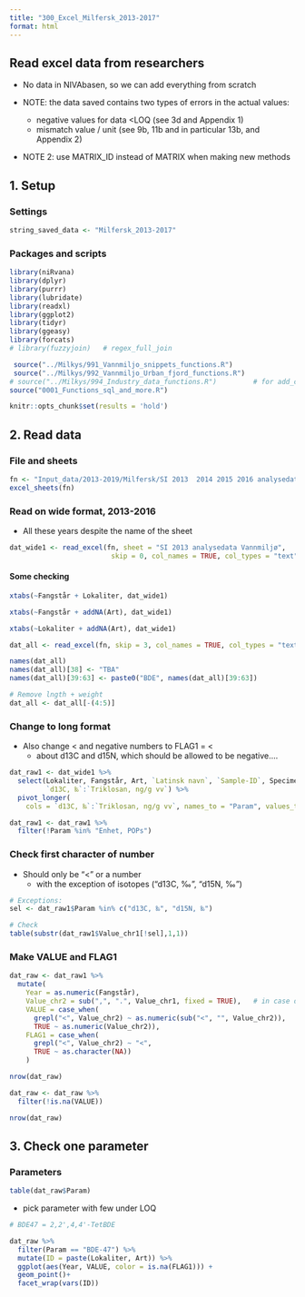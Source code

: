 ```yaml
---
title: "300_Excel_Milfersk_2013-2017"
format: html
---
```



## Read excel data from researchers    

* No data in NIVAbasen, so we can add everything from scratch   

- NOTE: the data saved contains two types of errors in the actual values:  
    - negative values for data <LOQ (see 3d and Appendix 1)  
    - mismatch value / unit (see 9b, 11b and in particular 13b, and Appendix 2)    
    
- NOTE 2: use MATRIX_ID instead of MATRIX when making new methods  


## 1. Setup  

### Settings  
```r

string_saved_data <- "Milfersk_2013-2017"

```

### Packages and scripts    
```r

library(niRvana)
library(dplyr)
library(purrr)
library(lubridate)
library(readxl)
library(ggplot2)
library(tidyr)
library(ggeasy)
library(forcats)
# library(fuzzyjoin)   # regex_full_join

 source("../Milkys/991_Vannmiljo_snippets_functions.R")
 source("../Milkys/992_Vannmiljo_Urban_fjord_functions.R")
# source("../Milkys/994_Industry_data_functions.R")         # for add_coordinates()
source("0001_Functions_sql_and_more.R")

knitr::opts_chunk$set(results = 'hold')

```


## 2. Read data  

### File and sheets    

```r

fn <- "Input_data/2013-2019/Milfersk/SI 2013  2014 2015 2016 analysedata Vannmiljø 200621.xlsx"
excel_sheets(fn)

```
### Read on wide format, 2013-2016  

* All these years despite the name of the sheet  

```r

dat_wide1 <- read_excel(fn, sheet = "SI 2013 analysedata Vannmiljø",
                         skip = 0, col_names = TRUE, col_types = "text")  

```

#### Some checking  
```r

xtabs(~Fangstår + Lokaliter, dat_wide1)  

xtabs(~Fangstår + addNA(Art), dat_wide1)  

xtabs(~Lokaliter + addNA(Art), dat_wide1)  

```


```r
dat_all <- read_excel(fn, skip = 3, col_names = TRUE, col_types = "text")  

names(dat_all)
names(dat_all)[38] <- "TBA"
names(dat_all)[39:63] <- paste0("BDE", names(dat_all)[39:63])

# Remove lngth + weight
dat_all <- dat_all[-(4:5)]

```

### Change to long format   

* Also change < and negative numbers to FLAG1 = <  
    - about d13C and d15N, which should be allowed to be negative....

```r

dat_raw1 <- dat_wide1 %>%
  select(Lokaliter, Fangstår, Art, `Latinsk navn`, `Sample-ID`, Specimen_no, Specimens,
         `d13C, ‰`:`Triklosan, ng/g vv`) %>%
  pivot_longer(
    cols = `d13C, ‰`:`Triklosan, ng/g vv`, names_to = "Param", values_to = "Value_chr1") 

dat_raw1 <- dat_raw1 %>%
  filter(!Param %in% "Enhet, POPs")

```

### Check first character of number  

* Should only be "<" or a number  
    - with the exception of isotopes ("d13C, ‰", "d15N, ‰")

```r

# Exceptions:
sel <- dat_raw1$Param %in% c("d13C, ‰", "d15N, ‰")

# Check
table(substr(dat_raw1$Value_chr1[!sel],1,1))

```
  
### Make VALUE and FLAG1  

```r

dat_raw <- dat_raw1 %>%
  mutate(
    Year = as.numeric(Fangstår),
    Value_chr2 = sub(",", ".", Value_chr1, fixed = TRUE),   # in case decimal coma has been used (it has) 
    VALUE = case_when(
      grepl("<", Value_chr2) ~ as.numeric(sub("<", "", Value_chr2)), 
      TRUE ~ as.numeric(Value_chr2)),
    FLAG1 = case_when(
      grepl("<", Value_chr2) ~ "<", 
      TRUE ~ as.character(NA))
    )  

nrow(dat_raw)

dat_raw <- dat_raw %>%
  filter(!is.na(VALUE))

nrow(dat_raw)

```

## 3. Check one parameter  


### Parameters 

```r

table(dat_raw$Param)

```


* pick parameter with few under LOQ

```r

# BDE47 = 2,2',4,4'-TetBDE 

dat_raw %>% 
  filter(Param == "BDE-47") %>%
  mutate(ID = paste(Lokaliter, Art)) %>%
  ggplot(aes(Year, VALUE, color = is.na(FLAG1))) +
  geom_point()+ 
  facet_wrap(vars(ID))

```
